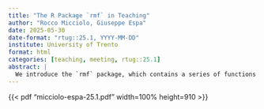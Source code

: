 ```yaml
---
title: "The R Package `rmf` in Teaching"
author: "Rocco Micciolo, Giuseppe Espa"
date: 2025-05-30
date-format: "rtug::25.1, YYYY-MM-DD"
institute: University of Trento
format: html
categories: [teaching, meeting, rtug::25.1]
abstract: |
  We introduce the `rmf` package, which contains a series of functions developed primarily for use in educational settings, particularly in basic university statistics courses.
---
```


{{< pdf "micciolo-espa-25.1.pdf"  width=100% height=910 >}}